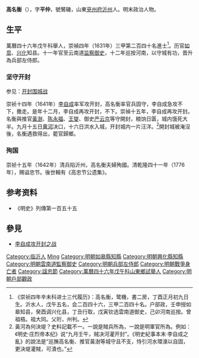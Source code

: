 '''高名衡'''（{{bd|？||1642年||Gao高}}），字'''平仲'''，號鷺磯，山東[[兗州府|兗州府]][[沂州|沂州]]人。明末政治人物。

==生平==
萬曆四十六年戊午科舉人，崇禎四年（1631年）三甲第二百四十名進士<ref>《崇祯四年辛未科进士三代履历》：高名衡，鹭機，書二房，丁酉正月初九日生。沂水人，戊午五名，会二百四十六，三甲二百四十名。户部政，壬申授如皋知县，癸酉调兴化县，丁丑行取，戊寅钦选雲南道御史，己卯河南巡按。曾祖梧。祖大同。父珩，州判。</ref>。历官[[如皐|如皐]]、[[兴化|兴化]]知县。十一年官至云南道[[监察御史|监察御史]]，十二年巡按河南，以守城有功，晋升為兵部左侍郎。

===坚守开封===
参见：[[李自成攻开封之战|开封围城战]]

崇祯十四年（1641年）[[李自成|李自成]]率军攻开封，高名衡率官兵固守，李自成急攻不下，撒走。是年十二月，李自成再攻开封，不下。崇禎十五年，李自成再攻开封。名衡與推官[[黄澍_(崇祯进士)|黃澍]]、[[陈永福_(明末)|陈永福]]、[[王燮_(崇祯进士)|王燮]]、御史[[严云京|严云京]]等守開封，粮饷日匮，城内饿死大半。九月十五日[[黄河|黄河]]决口，十六日洪水入城，开封城内一片汪洋。<ref>黃河為何決堤？史料記載不一。一說是賊兵所為，一說是明軍官所為。例如：《明史·庄烈帝本纪》说“九月壬午，贼决河灌开封”。《明史紀事本末·李自成之亂》的說法是“巡撫高名衡、推官黃澍等城守且不支，恃引河水環濠以自固，更決堤灌賊，可潰也。”</ref>開封城被淹沒後，名衡遇救得出，罷官歸鄉。

===殉国===
崇祯十五年（1642年）清兵陷沂州，高名衡夫婦殉國。清乾隆四十一年（1776年），赐谥忠节。後世輯有《高忠节公遗集》。

== 参考资料 ==
{{reflist}}
* 《明史》列傳第一百五十五

==參見==
* [[李自成攻开封之战|李自成攻开封之战]]

{{start box}}
{{s-off}}
{{s-before|[[趙龍_(崇禎進士)|趙龍]]}}
{{s-title|明朝興化縣知縣|崇禎年間}}
{{s-after|[[周祚新|周祚新]]}}
{{end box}}

{{崇禎四年辛未科殿試金榜}}

{{Authority control}}

{{DEFAULTSORT:Gao高}}
[[Category:临沂人|Category:临沂人]]
[[Category:高姓|Ming]]
[[Category:明朝如皋縣知縣|Category:明朝如皋縣知縣]]
[[Category:明朝興化縣知縣|Category:明朝興化縣知縣]]
[[Category:明朝雲南道監察御史|Category:明朝雲南道監察御史]]
[[Category:明朝兵部左侍郎|Category:明朝兵部左侍郎]]
[[Category:明朝戰爭身亡者|Category:明朝戰爭身亡者]]
[[Category:諡忠節|Category:諡忠節]]
[[Category:萬曆四十六年戊午科山東鄉試舉人|Category:萬曆四十六年戊午科山東鄉試舉人]]
[[Category:明朝戶部觀政|Category:明朝戶部觀政]]